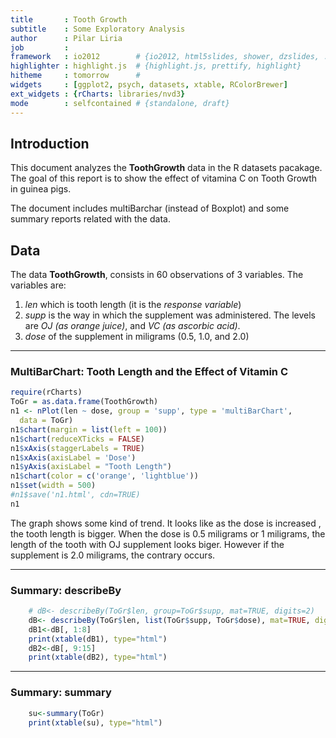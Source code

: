 ```yaml
--- 
title       : Tooth Growth 
subtitle    : Some Exploratory Analysis
author      : Pilar Liria
job         : 
framework   : io2012        # {io2012, html5slides, shower, dzslides, ...}
highlighter : highlight.js  # {highlight.js, prettify, highlight}
hitheme     : tomorrow      # 
widgets     : [ggplot2, psych, datasets, xtable, RColorBrewer]  
ext_widgets : {rCharts: libraries/nvd3} 
mode        : selfcontained # {standalone, draft}
--- 
```


## Introduction

This document analyzes the **ToothGrowth** data in the R datasets pacakage. The goal of  this report is to show the effect of vitamina C on Tooth Growth in guinea pigs. 

The document includes multiBarchar (instead of Boxplot)  and some summary reports related with the data. 

## Data

The data **ToothGrowth**, consists in 60 observations of 3 variables. The variables are:

1. *len* which is tooth length (it is the *response variable*)
2. *supp* is the way in which the supplement was administered. The levels are *OJ (as orange juice)*, and *VC (as ascorbic acid)*.
3. *dose* of the supplement in miligrams (0.5, 1.0, and 2.0)

---

### MultiBarChart: Tooth Length and the Effect of Vitamin C

```r
require(rCharts)
ToGr = as.data.frame(ToothGrowth)
n1 <- nPlot(len ~ dose, group = 'supp', type = 'multiBarChart',
  data = ToGr)
n1$chart(margin = list(left = 100))
n1$chart(reduceXTicks = FALSE)
n1$xAxis(staggerLabels = TRUE)
n1$xAxis(axisLabel = 'Dose')
n1$yAxis(axisLabel = "Tooth Length")
n1$chart(color = c('orange', 'lightblue'))
n1$set(width = 500)
#n1$save('n1.html', cdn=TRUE)
n1
```

The graph shows some kind of trend. It looks like as the dose is increased , the tooth length is bigger. When the dose is 0.5 miligrams or 1 miligrams, the length of the tooth with OJ supplement  looks  biger. However if the supplement is 2.0 miligrams, the contrary occurs. 

---

### Summary: describeBy

```r

    # dB<- describeBy(ToGr$len, group=ToGr$supp, mat=TRUE, digits=2)
    dB<- describeBy(ToGr$len, list(ToGr$supp, ToGr$dose), mat=TRUE, digits=2)
    dB1<-dB[, 1:8]
    print(xtable(dB1), type="html")
    dB2<-dB[, 9:15]
    print(xtable(dB2), type="html")
```

---

### Summary: summary

```r
    su<-summary(ToGr)
    print(xtable(su), type="html")
```



